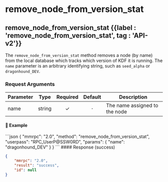 
# remove\_node\_from\_version\_stat

## remove\_node\_from\_version\_stat {{label : 'remove_node_from_version_stat', tag : 'API-v2'}}

The `remove_node_from_version_stat` method removes a node (by name) from the local database which tracks which version of KDF it is running. The `name` parameter is an arbitrary identifying string, such as `seed_alpha` or `dragonhound_DEV`.

### Request Arguments

| Parameter | Type   | Required | Default | Description                   |
| --------- | ------ | :------: | :-----: | ----------------------------- |
| name      | string |     ✓    |   `-`   | The name assigned to the node |

#### 📌 Example

<CodeGroup title="Remove Node from Version Stat" tag="POST" label="remove_node_from_version_stat" mm2MethodDecorate="true">
  ```json
  {
    "mmrpc": "2.0",
    "method": "remove_node_from_version_stat",
    "userpass": "RPC_UserP@SSW0RD",
    "params": {
      "name": "dragonhound_DEV"
    }
  }
  ```
</CodeGroup>

<CollapsibleSection expandedText="Hide Remove Node from Version Stat Response" collapsedText="Show Remove Node from Version Stat Response">
  #### Response (success)

  ```json
  {
      "mmrpc": "2.0",
      "result": "success",
      "id": null
  }
  ```
</CollapsibleSection>
